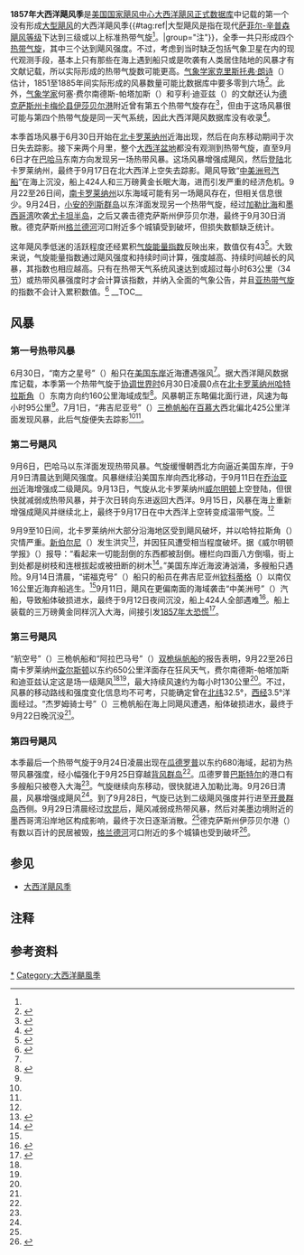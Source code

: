 {{noteTA
|G1=USState
|1=zh-cn:安的列斯;zh-hk:安地列斯;zh-tw:安地列斯;
|2=zh-hans:百慕大;zh-hk:百慕達;zh-tw:百慕達;
}}
{{Infobox hurricane season
| Basin=Atl
| Year=1857
| Track=1857 Atlantic hurricane season summary map.png
| First storm formed=1857年6月30日
| Last storm dissipated=1857年9月30日
| Strongest storm name=第二号和第四号
| Strongest storm winds=90
| Average wind speed=1
| Total storms=4
| Total hurricanes=3
| Total intense=0
| Damages=None
| Inflated=1
| Fatalities=424
| five seasons=[[1855年大西洋飓风季|1855]]、[[1856年大西洋飓风季|1856]]、'''1857'''、[[1858年大西洋飓风季|1858]]、[[1859年大西洋飓风季|1859]]
}}
'''1857年大西洋飓风季'''是[[国家飓风中心|美国国家飓风中心]][[大西洋飓风数据库|大西洋飓风正式数据库]]中记载的第一个没有形成[[热带气旋等级|大型飓风]]的大西洋飓风季{{#tag:ref|大型飓风是指在现代[[萨菲尔-辛普森飓风等级|萨菲尔-辛普森飓风等级]]下达到三级或以上标准热带气旋<ref name="ACE" />。|group="注"}}，全季一共只形成四个[[热带气旋|热带气旋]]，其中三个达到飓风强度。不过，考虑到当时缺乏包括气象卫星在内的现代观测手段，基本上只有那些在海上遇到船只或是吹袭有人类居住陆地的风暴才有文献记载，所以实际形成的热带气旋数可能更高。[[气象学|气象学家]][[克里斯托弗·朗诗|克里斯托弗·朗诗]]（{{lang|en|Christopher W. Landsea}}）估计，1851至1885年间实际形成的风暴数量可能比数据库中要多零到六场<ref>{{cite book | title = Hurricanes and Typhoons: Past, Present and Future | chapter = The Atlantic hurricane database re-analysis project: Documentation for the 1851–1910 alterations and additions to the HURDAT database | author = Christopher W. Landsea | year = 2004 | publisher = Columbia University Press | isbn = 0-231-12388-4 | pages = 177–221}}</ref>。此外，[[气象学|气象学家]]何塞·费尔南德斯-帕塔加斯（{{lang|en|Jose Fernandez-Partagas}}）和亨利·迪亚兹（{{lang|en|Henry Diaz}}）的文献还认为[[德克萨斯州|德克萨斯州]][[卡梅伦县_(得克萨斯州)|卡梅伦县]][[伊莎贝尔港_(德克萨斯州)|伊莎贝尔港]]附近曾有第五个热带气旋存在<ref name="partagas-1">{{cite book | author1 = José Fernández-Partagás | author2 = Henry F. Diaz | title = A Reconstruction of Historical Tropical Cyclone Frequency in the Atlantic from Documentary and other Historical Sources 1851-1880 Part 1: 1851-1870 | url = http://www.aoml.noaa.gov/hrd/Landsea/Partagas/part1.htm | archivedate = 2016-03-04 | deadurl = no | archiveurl = https://web.archive.org/web/20160304204604/http://www.aoml.noaa.gov/hrd/Landsea/Partagas/part1.htm | work = Atlantic Oceanographic and Meteorological Laboratory | publisher = National Oceanic and Atmospheric Administration | location = Miami, Florida | year = 1995 | accessdate = 2016-11-22 }}</ref>，但由于这场风暴很可能与第四个热带气旋是同一天气系统，因此大西洋飓风数据库没有收录<ref name="meta">{{cite report | year = 2008 | title = Documentation of Atlantic Tropical Cyclones Changes in HURDAT | publisher = National Oceanic and Atmospheric Administration, Atlantic Oceanographic and Meteorological Laboratory, Hurricane Research Division | accessdate = 2016-11-22 | archiveurl = https://web.archive.org/web/20160914115722/http://www.aoml.noaa.gov/hrd/hurdat/metadata_master.html#1863_1 | deadurl = no | url = http://www.aoml.noaa.gov/hrd/hurdat/metadata_master.html#1863_1 | archivedate = 2016-09-14 | date =  }}</ref>。

本季首场风暴于6月30日开始在[[北卡罗莱纳州|北卡罗莱纳州]]近海出现，然后在向东移动期间于次日失去踪影。接下来两个月里，整个[[大西洋|大西洋盆地]]都没有观测到热带气旋，直至9月6日才在[[巴哈马|巴哈马]]东南方向发现另一场热带风暴。这场风暴增强成飓风，然后[[登陆_(气象学)|登陆]]北卡罗莱纳州，最终于9月17日在北大西洋上空失去踪影。飓风导致“[[中美洲号汽船|中美洲号汽船]]”在海上沉没，船上424人和三万磅黄金长眠大海，进而引发严重的经济危机。9月22至26日间，[[南卡罗莱纳州|南卡罗莱纳州]]以东海域可能有另一场飓风存在，但相关信息很少。9月24日，[[小安的列斯群岛|小安的列斯群岛]]以东洋面发现另一个热带气旋，经过[[加勒比海|加勒比海]]和[[墨西哥湾|墨西哥湾]]吹袭[[尤卡坦半岛|尤卡坦半岛]]，之后又袭击德克萨斯州伊莎贝尔港，最终于9月30日消散。德克萨斯州[[格兰德河|格兰德河]]河口附近多个城镇受到破坏，但损失数额缺乏统计。

这年飓风季低迷的活跃程度还经累积[[气旋能量指数|气旋能量指数]]反映出来，数值仅有43<ref name="ACE">{{cite report | author = Hurricane Research Division | publisher = National Oceanic and Atmospheric Administration | date = 2011-03 | title = Atlantic basin Comparison of Original and Revised HURDAT | accessdate = 2016-03-04 | archivedate = 2016-03-04 | archiveurl = https://web.archive.org/web/20160304040342/http://www.aoml.noaa.gov/hrd/hurdat/Comparison_of_Original_and_Revised_HURDAT_mar11.html | url = http://www.aoml.noaa.gov/hrd/hurdat/Comparison_of_Original_and_Revised_HURDAT_mar11.html | dead-url = no }}</ref>。大致来说，气旋能量指数通过飓风强度和持续时间计算，强度越高、持续时间越长的风暴，其指数也相应越高。只有在热带天气系统风速达到或超过每小时63公里（34[[节_(单位)|节]]）或热带风暴强度时才会计算该指数，并纳入全面的气象公告，并且[[亚热带气旋|亚热带气旋]]的指数不会计入累积数值。<ref>{{cite web |author=David Levinson |date=2008-08-20 |title=2005 Atlantic Ocean Tropical Cyclones |publisher=National Climatic Data Center |archiveurl=https://archive.li/20131105020723/http://www.ncdc.noaa.gov/oa/climate/research/2005/2005-atlantic-trop-cyclones.html |archivedate=2013-11-05 |deadurl=no |accessdate=2014-04-01 |url=http://www.ncdc.noaa.gov/oa/climate/research/2005/2005-atlantic-trop-cyclones.html }}</ref>
__TOC__

== 风暴 ==

=== 第一号热带风暴 ===
{{Infobox Hurricane Small
|Basin=Atl
|Image=1857 Atlantic tropical storm 1 track.png
|Formed=6月30日
|Dissipated=7月1日
|1-min winds=50
}}
6月30日，“南方之星号”（{{lang|en|Star of the South}}）船只在[[美国东岸|美国东岸]]近海遭遇强风<ref name="partagas-1" />。据大西洋飓风数据库记载，本季第一个热带气旋于[[协调世界时|协调世界时]]6月30日凌晨0点在[[北卡罗莱纳州|北卡罗莱纳州]][[哈特拉斯角|哈特拉斯角]]（{{lang|en|Cape Hatteras}}）东南方向约160公里海域成型<ref name="HURDAT">{{cite web | author = National Hurricane Center | author2 = Hurricane Research Division | title = Atlantic hurricane best track (HURDAT version 2) | accessdate = 2016-11-01 | url = http://www.nhc.noaa.gov/data/hurdat/hurdat2-1851-2015-070616.txt | publisher = United States National Oceanic and Atmospheric Administration | date = 2016-07-06 | deadurl = no | archivedate = 2016-10-04 | archiveurl = https://web.archive.org/web/20161004150702/http://www.nhc.noaa.gov/data/hurdat/hurdat2-1851-2015-070616.txt | format = [[文本文件|TXT]] }}</ref>。风暴朝正东略偏北面行进，风速为每小时95公里<ref name="HURDAT" />。7月1日，“弗吉尼亚号”（{{lang|en|Virginia}}）[[三桅帆船|三桅帆船]]在[[百慕大|百慕大]]西北偏北425公里洋面发现风暴，此后气旋便失去踪影<ref name="partagas-1" /><ref name="HURDAT" />。
{{Clear}}

=== 第二号飓风 ===
{{Infobox Hurricane Small
|Basin=Atl
|Image=1857 North Carolina hurricane track.png
|Formed=9月6日
|Dissipated=9月17日
|1-min winds=90
|Pressure=961
}}
9月6日，巴哈马以东洋面发现热带风暴。气旋缓慢朝西北方向逼近美国东岸，于9月9日清晨达到飓风强度。风暴继续沿美国东岸向西北移动，于9月11日在[[乔治亚州|乔治亚州]]近海增强成二级飓风。9月13日，气旋从北卡罗莱纳州[[威尔明顿_(北卡罗莱纳州)|威尔明顿]]上空登陆，但很快就减弱成热带风暴，并于次日转向东进返回大西洋。9月15日，风暴在海上重新增强成飓风并继续北上，最终于9月17日在中大西洋上空转变成温带气旋。<ref name="HURDAT" />

9月9至10日间，北卡罗莱纳州大部分沿海地区受到飓风破坏，并以哈特拉斯角（{{lang|en|Cape Hatteras}}）灾情严重。[[新伯尔尼|新伯尔尼]]（{{lang|en|New Bern}}）发生洪灾<ref name="NCar">{{cite report | author = James E. Hudgins | year = 2000 | title = Tropical cyclones affecting North Carolina since 1586 - An Historical Perspective | work = National Weather Service | publisher = National Oceanic and Atmospheric Administration | archivedate = 2013-11-05 | deadurl = yes | archiveurl = https://web.archive.org/web/20131105094044/http://www.erh.noaa.gov/er/rnk/Research/NC_Tropical_Cyclone_History.pdf | url = http://www.erh.noaa.gov/er/rnk/Research/NC_Tropical_Cyclone_History.pdf | accessdate = 2013-11-05 | format = PDF | date =  }}</ref>，并因狂风遭受相当程度破坏。据《威尔明顿学报》（{{lang|en|''Wilmington Journal''}}）报导：“看起来一切能刮倒的东西都被刮倒。栅栏向四面八方倒塌，街上到处都是树枝和连根拔起或被扭断的树木<ref>{{cite report | deadurl = no | url = http://www.aoml.noaa.gov/hrd/hurdat/metadata_dec12.html | title = Documentation of Atlantic Tropical Cyclones Changes in HURDAT | author1 = Christopher W. Landsea | author2 = Craig Anderson | author3 = William Bredemeyer | author4 = Cristina Carrasco | author5 = Noel Charles | author6 = Michael Chenoweth | author7 = Gil Clark | author8 = Sandy Delgado | author9 = Jason Dunion | author10 = Ryan Ellis | author11 = Jose Fernandez-Partagas | author12 = Steve Feuer | author13 = John Gamache | author14 = David Glenn | author15 = Andrew Hagen | author16 = Lyle Hufstetler | author17 = Cary Mock | author18 = Charlie Neumann | author19 = Ramon Perez Suarez | author20 = Ricardo Prieto | author21 = Jorge Sanchez-Sesma | author22 = Adrian Santiago | author23 = Jamese Sims | author24 = Donna Thomas | author25 = Lenworth Woolcock | author26 = Mark Zimmer | date = 2012 | work = Atlantic Oceanographic and Meteorological Laboratory | publisher = National Oceanic and Atmospheric Administration | accessdate = 2016-11-23 | location = Miami, Florida | archivedate = 2015-09-30 | archiveurl = https://web.archive.org/web/20150930195553/http://www.aoml.noaa.gov/hrd/hurdat/metadata_dec12.html }}</ref>。”美国东岸近海波涛汹涌，多艘船只遇险。9月14日清晨，“诺福克号”（{{lang|en|Norfolk}}）船只的船员在弗吉尼亚州[[钦科蒂格_(弗吉尼亚州)|钦科蒂格]]（{{lang|en|Chincoteague}}）以南仅16公里近海弃船逃生。<ref name="partagas-1" />9月11日，飓风在更偏南面的海域袭击“中美洲号”（{{lang|en|Central America}}）汽船，导致船体破损进水，最终于9月12日夜间沉没，船上424人全部遇难<ref name ="toll">{{cite report | author1 = Edward N. Rappaport | author2 = Jose Fernandez-Partagas | title = The Deadliest Atlantic Tropical Cyclones, 1492–1996: Cyclones with 25+ deaths | work = National Hurricane Center | publisher = National Oceanic and Atmospheric Administration | year = 1996 | accessdate = 2016-11-23 | url = http://www.nhc.noaa.gov/pastdeadlyapp1.shtml? | archivedate = 2016-09-07 | deadurl = no | archiveurl = https://web.archive.org/web/20160907054020/http://www.nhc.noaa.gov/pastdeadlyapp1.shtml | date =  }}</ref>。船上装载的三万磅黄金同样沉入大海，间接引发[[1857年大恐慌|1857年大恐慌]]<ref>{{cite news | newspaper = KIRO-TV | accessdate = 2013-10-08 | url = http://seattle.cbslocal.com/2013/09/17/why-serious-coins-collectors-wont-miss-the-long-beach-expo/ | title = Why Serious Coin Collectors Won’t Miss The Long Beach Expo | date = 2013-09-17 | archivedate = 2013-10-08 | deadurl = yes | archiveurl = https://web.archive.org/web/20131008163022/http://seattle.cbslocal.com/2013/09/17/why-serious-coins-collectors-wont-miss-the-long-beach-expo/ }}</ref>。
{{clear}}

=== 第三号飓风 ===
{{Infobox Hurricane Small
|Basin=Atl
|Image=1857 Atlantic hurricane 3 track.png
|Formed=9月22日
|Dissipated=9月26日
|1-min winds=70
}}
“航空号”（{{lang|en|Aeronaut}}）三桅帆船和“阿拉巴马号”（{{lang|en|Alabama}}）[[双桅纵帆船|双桅纵帆船]]的报告表明，9月22至26日南卡罗莱纳州[[查尔斯顿_(南卡罗莱纳州)|查尔斯顿]]以东约650公里洋面存在狂风天气，费尔南德斯-帕塔加斯和迪亚兹认定这是场一级飓风<ref name="partagas-1" /><ref name="HURDAT" />，最大持续风速约为每小时130公里<ref name="HURDAT" />。不过，风暴的移动路线和强度变化信息均不可考，只能确定曾在[[纬度|北纬]]32.5°，[[经度|西经]]3.5°洋面经过。“杰罗姆骑士号”（{{lang|en|Jerome Knight}}）三桅帆船在海上同飓风遭遇，船体破损进水，最终于9月22日晚沉没<ref name="partagas-1" />。
{{Clear}}

=== 第四号飓风 ===
{{Infobox Hurricane Small
|Basin=Atl
|Image=1857 Atlantic hurricane 4 track.png
|Formed=9月24日
|Dissipated=9月30日
|1-min winds=90
}}
本季最后一个热带气旋于{{lang|en|[[协调世界时|UTC]]}}9月24日凌晨出现在[[瓜德罗普|瓜德罗普]]以东约680海域，起初为热带风暴强度，经小幅强化于9月25日穿越[[背风群岛_(加勒比海)|背风群岛]]<ref name="HURDAT" />。瓜德罗普[[巴斯特尔_(圣基茨和尼维斯)|巴斯特尔]]的港口有多艘船只被卷入大海<ref name="partagas-1" />。气旋继续向东移动，很快就进入加勒比海。9月26日清晨，风暴增强成飓风<ref name="HURDAT" />。到了9月28日，气旋已达到二级飓风强度并行进至[[开曼群岛|开曼群岛]]西侧。9月29日清晨经过[[坎昆|坎昆]]后，飓风减弱成热带风暴，然后对美墨边境附近的墨西哥湾沿岸地区构成影响，最终于次日逐渐消散。<ref name="HURDAT" />德克萨斯州伊莎贝尔港（{{lang|en|Port Isabel}}）有数以百计的民居被毁，[[格兰德河|格兰德河]]河口附近的多个城镇也受到破坏<ref name ="rotx">{{cite report | author = David W. Roth | publisher = National Oceanic and Atmospheric Administration; National Weather Service | date = 2010-02-04 | title = Texas Hurricane History | archiveurl = https://web.archive.org/web/20160304054613/http://www.wpc.ncep.noaa.gov/research/txhur.pdf | work = Weather Prediction Center | accessdate = 2016-11-23 | url = http://www.wpc.ncep.noaa.gov/research/txhur.pdf | format = PDF | archivedate = 2016-03-04 | deadurl = no }}</ref>。
{{Clear}}

== 参见 ==
{{portal|热带气旋}}
*[[大西洋飓风季|大西洋飓风季]]

== 注释 ==
{{Reflist|group="注"}}

== 参考资料 ==
{{Reflist|30em}}

{{大西洋飓风季}}

{{DEFAULTSORT:1857 Atlantic Hurricane Season}}
[[Category:1850至1859年大西洋飓风季|*]]
[[Category:大西洋颶風季|Category:大西洋颶風季]]
{{Good article}}